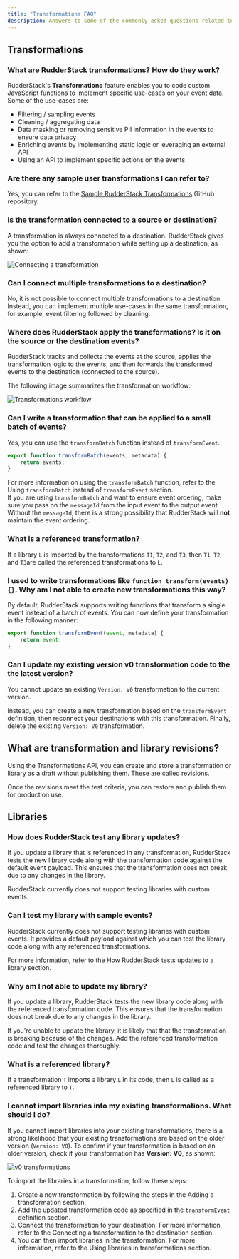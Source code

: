 ```yaml
---
title: "Transformations FAQ"
description: Answers to some of the commonly asked questions related to RudderStack's Transformations feature.
---
```


## Transformations

### What are RudderStack transformations? How do they work?

RudderStack's **Transformations** feature enables you to code custom JavaScript functions to implement specific use-cases on your event data. Some of the use-cases are:

- Filtering / sampling events
- Cleaning / aggregating data
- Data masking or removing sensitive PII information in the events to ensure data privacy
- Enriching events by implementing static logic or leveraging an external API
- Using an API to implement specific actions on the events

### Are there any sample user transformations I can refer to?

Yes, you can refer to the [Sample RudderStack Transformations](https://github.com/rudderlabs/sample-user-transformers) GitHub repository.

### Is the transformation connected to a source or destination?

A transformation is always connected to a destination. RudderStack gives you the option to add a transformation while setting up a destination, as shown:

<img src="../../assets/features/connecting-a-transformation.png" alt="Connecting a transformation" />

###  Can I connect multiple transformations to a destination?

No, it is not possible to connect multiple transformations to a destination. Instead, you can implement multiple use-cases in the same transformation, for example, event filtering followed by cleaning.

### Where does RudderStack apply the transformations? Is it on the source or the destination events?

RudderStack tracks and collects the events at the source, applies the transformation logic to the events, and then forwards the transformed events to the destination (connected to the source).

The following image summarizes the transformation workflow:

<img src="../../assets/features/transformations-workflow.png" alt="Transformations workflow" />

### Can I write a transformation that can be applied to a small batch of events?

Yes, you can use the `transformBatch` function instead of `transformEvent`.

```javascript
export function transformBatch(events, metadata) {
    return events;
}
```

<div class="infoBlock">
For more information on using the <code class="inline-code">transformBatch</code> function, refer to the <Link to="/features/transformations/#using-transformbatch-instead-of-transformevent">Using <code class="inline-code">transformBatch</code> instead of <code class="inline-code">transformEvent</code></Link> section.
</div>

<div class="dangerBlock">
If you are using <code class="inline-code">transformBatch</code> and want to ensure event ordering, make sure you pass on the <code class="inline-code">messageId</code> from the input event to the output event. Without the <code class="inline-code">messageId</code>, there is a strong possibility that RudderStack will <strong>not</strong> maintain the event ordering.
</div>

### What is a referenced transformation?

If a library `L` is <Link to="/features/transformations/#using-libraries-in-transformations">imported by the transformations</Link> `T1`, `T2`, and `T3`, then `T1`, `T2`, and `T3`are called the referenced transformations to `L`.

### I used to write transformations like `function transform(events) {}`. Why am I not able to create new transformations this way?

By default, RudderStack supports writing functions that transform a single event instead of a batch of events. You can now define your transformation in the following manner:

```javascript
export function transformEvent(event, metadata) {
    return event;
}
```

### Can I update my existing version v0 transformation code to the the latest version?

You cannot update an existing `Version: V0` transformation to the current version.

Instead, you can <Link to="/features/transformations/#adding-a-transformation">create a new transformation</Link> based on the <Link to="/features/transformations/#transformevent-definition">`transformEvent` definition</Link>, then reconnect your destinations with this transformation. Finally, delete the existing `Version: V0` transformation.

## What are transformation and library revisions?

Using the <Link to ="/api/transformation-api/">Transformations API</Link>, you can create and store a transformation or library as a draft without publishing them. These are called revisions.

Once the revisions meet the test criteria, you can restore and publish them for production use.

## Libraries

### How does RudderStack test any library updates?

If you update a library that is referenced in any transformation, RudderStack tests the new library code along with the transformation code against the default event payload. This ensures that the transformation does not break due to any changes in the library.

<div class="warningBlock">
RudderStack currently does not support testing libraries with custom events.
</div>

### Can I test my library with sample events?

RudderStack currently does not support testing libraries with custom events. It provides a default payload against which you can test the library code along with any referenced transformations.

For more information, refer to the <Link to="/features/transformations/#how-rudderstack-tests-library-updates">How RudderStack tests updates to a library</Link> section.

### Why am I not able to update my library?

If you update a library, <Link to="/features/transformations/#how-rudderstack-tests-library-updates">RudderStack tests the new library code</Link> along with the referenced transformation code. This ensures that the transformation does not break due to any changes in the library.

If you're unable to update the library, it is likely that that the transformation is breaking because of the changes. Add the referenced transformation code and test the changes thoroughly.

### What is a referenced library?

If a transformation `T` <Link to="/features/transformations/#using-libraries-in-transformations">imports a library</Link> `L` in its code, then `L` is called as a referenced library to `T`. 

### I cannot import libraries into my existing transformations. What should I do?

If you cannot import libraries into your existing transformations, there is a strong likelihood that your existing transformations are based on the older version (`Version: V0`). To confirm if your transformation is based on an older version, check if your transformation has **Version: V0**, as shown:

<img src="../../assets/features/older-transformation.png" alt="v0 transformations" />

To import the libraries in a transformation, follow these steps:

1. Create a new transformation by following the steps in the <Link to="/features/transformations/#adding-a-transformation">Adding a transformation</Link> section.
2. Add the updated transformation code as specified in the <Link to="/features/transformations/#transformevent-definition">`transformEvent` definition</Link> section.
3. Connect the transformation to your destination. For more information, refer to the <Link to="/features/transformations/#connecting-transformation-to-a-destination">Connecting a transformation to the destination</Link> section.
4. You can then import libraries in the transformation. For more information, refer to the <Link to="/features/transformations/#using-libraries-in-transformations">Using libraries in transformations</Link> section.